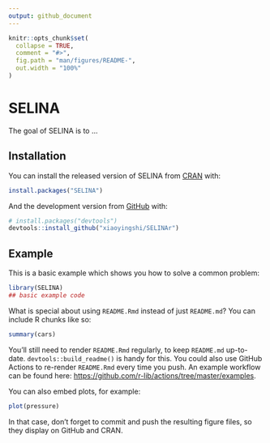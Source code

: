 ```yaml
---
output: github_document
---
```


<!-- README.md is generated from README.Rmd. Please edit that file -->

```r
knitr::opts_chunk$set(
  collapse = TRUE,
  comment = "#>",
  fig.path = "man/figures/README-",
  out.width = "100%"
)
```

# SELINA

<!-- badges: start -->
<!-- badges: end -->

The goal of SELINA is to ...

## Installation

You can install the released version of SELINA from [CRAN](https://CRAN.R-project.org) with:

``` r
install.packages("SELINA")
```

And the development version from [GitHub](https://github.com/) with:

``` r
# install.packages("devtools")
devtools::install_github("xiaoyingshi/SELINAr")
```
## Example

This is a basic example which shows you how to solve a common problem:

```r
library(SELINA)
## basic example code
```

What is special about using `README.Rmd` instead of just `README.md`? You can include R chunks like so:

```r
summary(cars)
```

You'll still need to render `README.Rmd` regularly, to keep `README.md` up-to-date. `devtools::build_readme()` is handy for this. You could also use GitHub Actions to re-render `README.Rmd` every time you push. An example workflow can be found here: <https://github.com/r-lib/actions/tree/master/examples>.

You can also embed plots, for example:

```r
plot(pressure)
```

In that case, don't forget to commit and push the resulting figure files, so they display on GitHub and CRAN.
